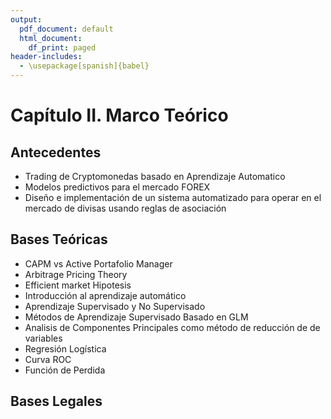 ```yaml
---
output:
  pdf_document: default
  html_document:
    df_print: paged
header-includes:
  - \usepackage[spanish]{babel}
---
```


# Capítulo II. Marco Teórico \label{sec:cap II}

## Antecedentes
- Trading de Cryptomonedas basado en Aprendizaje Automatico
- Modelos predictivos para el mercado FOREX
- Diseño e implementación de un sistema automatizado para operar en el mercado de divisas usando reglas de asociación

## Bases Teóricas
- CAPM vs Active Portafolio Manager
- Arbitrage Pricing Theory
- Efficient market Hipotesis
- Introducción al aprendizaje automático
- Aprendizaje Supervisado y No Supervisado
- Métodos de Aprendizaje Supervisado Basado en GLM
- Analisis de Componentes Principales como método de reducción de de variables
- Regresión Logística
- Curva ROC
- Función de Perdida


## Bases Legales


